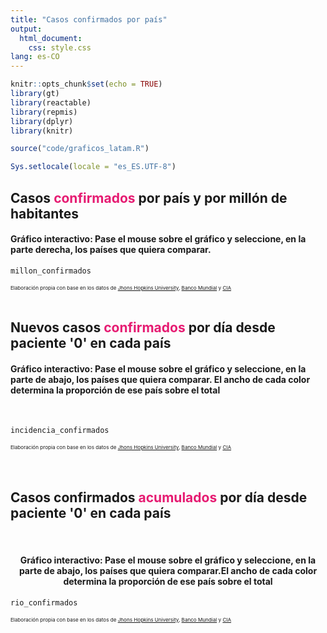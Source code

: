 ```yaml
---
title: "Casos confirmados por país"
output: 
  html_document: 
    css: style.css
lang: es-CO
---
```


```r
knitr::opts_chunk$set(echo = TRUE)
library(gt)
library(reactable)
library(repmis)
library(dplyr)
library(knitr)

source("code/graficos_latam.R")

Sys.setlocale(locale = "es_ES.UTF-8")
```

<h2 style = color: #000000;>
    Casos<span style = "color: #e61b72"> <b>confirmados</b></span> por país y por millón de habitantes
</h2>

<h4>Gráfico interactivo: Pase el mouse sobre el gráfico y seleccione, en la parte derecha, los países que quiera comparar.</h4>
```r
millon_confirmados
```
<small><small><small>
Elaboración propia con base en los datos de [Jhons Hopkins University](https://github.com/CSSEGISandData/COVID-19), [Banco Mundial](https://datos.bancomundial.org/indicador/SP.POP.TOTL) y [CIA](https://www.cia.gov/library/publications/the-world-factbook/fields/335rank.html)
</small></small></small>
<br>
<br>

<h2 style = color: #000000;>
    Nuevos casos<span style = "color: #e61b72"> <b>confirmados</b></span> por día desde paciente '0' en cada país
</h2>

<h4>Gráfico interactivo: Pase el mouse sobre el gráfico y seleccione, en la parte de abajo, los países que quiera comparar. El ancho de cada color determina la proporción de ese país sobre el total</h4>
<br>
```r
incidencia_confirmados
```
<small><small><small>
Elaboración propia con base en los datos de [Jhons Hopkins University](https://github.com/CSSEGISandData/COVID-19), [Banco Mundial](https://datos.bancomundial.org/indicador/SP.POP.TOTL) y [CIA](https://www.cia.gov/library/publications/the-world-factbook/fields/335rank.html)
</small></small></small>
<br>
<br>
<br>

<h2 style = color: #000000;>
    Casos confirmados<span style = "color: #e61b72"> <b>acumulados</b></span> por día desde paciente '0' en cada país
</h2>

<br>
<center><h4>Gráfico interactivo: Pase el mouse sobre el gráfico y seleccione, en la parte de abajo, los países que quiera comparar.El ancho de cada color determina la proporción de ese país sobre el total</h4></center>
```r
rio_confirmados
```

<small><small><small>
Elaboración propia con base en los datos de [Jhons Hopkins University](https://github.com/CSSEGISandData/COVID-19), [Banco Mundial](https://datos.bancomundial.org/indicador/SP.POP.TOTL) y [CIA](https://www.cia.gov/library/publications/the-world-factbook/fields/335rank.html)
</small></small></small>